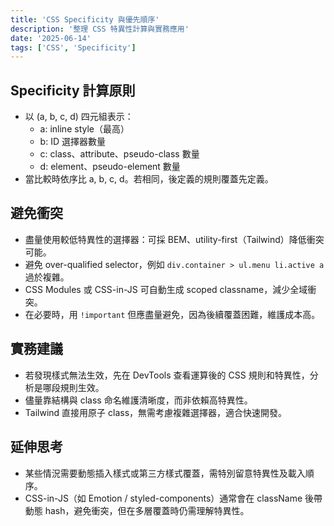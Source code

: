 ```yaml
---
title: 'CSS Specificity 與優先順序'
description: '整理 CSS 特異性計算與實務應用'
date: '2025-06-14'
tags: ['CSS', 'Specificity']
---
```


## Specificity 計算原則

- 以 (a, b, c, d) 四元組表示：
  - a: inline style（最高）
  - b: ID 選擇器數量
  - c: class、attribute、pseudo-class 數量
  - d: element、pseudo-element 數量
- 當比較時依序比 a, b, c, d。若相同，後定義的規則覆蓋先定義。

## 避免衝突

- 盡量使用較低特異性的選擇器：可採 BEM、utility-first（Tailwind）降低衝突可能。
- 避免 over-qualified selector，例如 `div.container > ul.menu li.active a` 過於複雜。
- CSS Modules 或 CSS-in-JS 可自動生成 scoped classname，減少全域衝突。
- 在必要時，用 `!important` 但應盡量避免，因為後續覆蓋困難，維護成本高。

## 實務建議

- 若發現樣式無法生效，先在 DevTools 查看運算後的 CSS 規則和特異性，分析是哪段規則生效。
- 儘量靠結構與 class 命名維護清晰度，而非依賴高特異性。
- Tailwind 直接用原子 class，無需考慮複雜選擇器，適合快速開發。

## 延伸思考

- 某些情況需要動態插入樣式或第三方樣式覆蓋，需特別留意特異性及載入順序。
- CSS-in-JS（如 Emotion / styled-components）通常會在 className 後帶動態 hash，避免衝突，但在多層覆蓋時仍需理解特異性。

